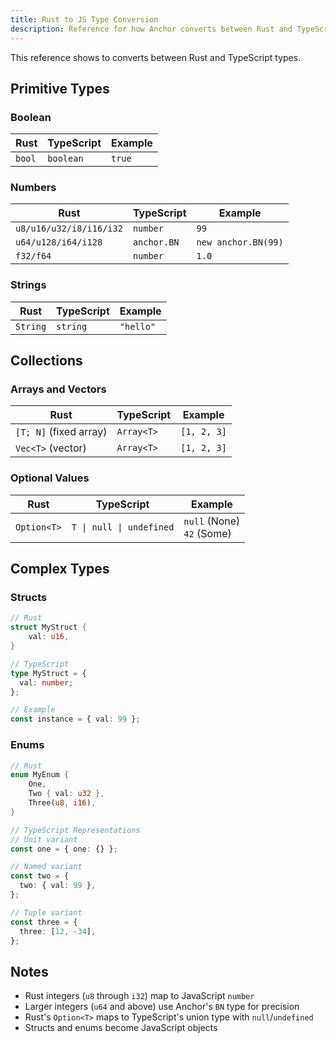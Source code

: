 ```yaml
---
title: Rust to JS Type Conversion
description: Reference for how Anchor converts between Rust and TypeScript types
---
```


This reference shows to converts between Rust and TypeScript types.

## Primitive Types

### Boolean

| Rust   | TypeScript | Example |
| ------ | ---------- | ------- |
| `bool` | `boolean`  | `true`  |

### Numbers

| Rust                    | TypeScript  | Example             |
| ----------------------- | ----------- | ------------------- |
| `u8/u16/u32/i8/i16/i32` | `number`    | `99`                |
| `u64/u128/i64/i128`     | `anchor.BN` | `new anchor.BN(99)` |
| `f32/f64`               | `number`    | `1.0`               |

### Strings

| Rust     | TypeScript | Example   |
| -------- | ---------- | --------- |
| `String` | `string`   | `"hello"` |

## Collections

### Arrays and Vectors

| Rust                   | TypeScript | Example     |
| ---------------------- | ---------- | ----------- |
| `[T; N]` (fixed array) | `Array<T>` | `[1, 2, 3]` |
| `Vec<T>` (vector)      | `Array<T>` | `[1, 2, 3]` |

### Optional Values

| Rust        | TypeScript               | Example                       |
| ----------- | ------------------------ | ----------------------------- |
| `Option<T>` | `T \| null \| undefined` | `null` (None)<br/>`42` (Some) |

## Complex Types

### Structs

```rust title="Rust"
// Rust
struct MyStruct {
    val: u16,
}
```

```typescript title="TypeScript"
// TypeScript
type MyStruct = {
  val: number;
};

// Example
const instance = { val: 99 };
```

### Enums

```rust title="Rust"
// Rust
enum MyEnum {
    One,
    Two { val: u32 },
    Three(u8, i16),
}
```

```typescript title="TypeScript"
// TypeScript Representations
// Unit variant
const one = { one: {} };

// Named variant
const two = {
  two: { val: 99 },
};

// Tuple variant
const three = {
  three: [12, -34],
};
```

## Notes

- Rust integers (`u8` through `i32`) map to JavaScript `number`
- Larger integers (`u64` and above) use Anchor's `BN` type for precision
- Rust's `Option<T>` maps to TypeScript's union type with `null`/`undefined`
- Structs and enums become JavaScript objects
